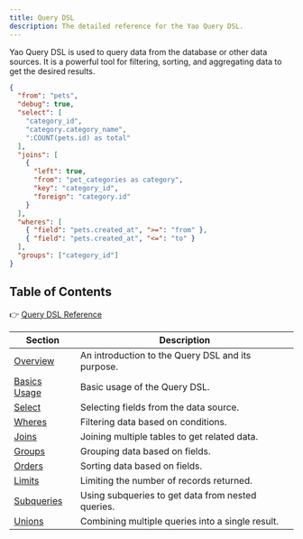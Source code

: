 ```yaml
---
title: Query DSL
description: The detailed reference for the Yao Query DSL.
---
```


Yao Query DSL is used to query data from the database or other data sources. It is a powerful tool for filtering, sorting, and aggregating data to get the desired results.

```json
{
  "from": "pets",
  "debug": true,
  "select": [
    "category_id",
    "category.category_name",
    ":COUNT(pets.id) as total"
  ],
  "joins": [
    {
      "left": true,
      "from": "pet_categories as category",
      "key": "category_id",
      "foreign": "category.id"
    }
  ],
  "wheres": [
    { "field": "pets.created_at", ">=": "from" },
    { "field": "pets.created_at", "<=": "to" }
  ],
  "groups": ["category_id"]
}
```

## Table of Contents

👉 [Query DSL Reference](reference/overview)

| Section                                | Description                                       |
| -------------------------------------- | ------------------------------------------------- |
| [Overview](reference/overview)         | An introduction to the Query DSL and its purpose. |
| [Basics Usage](reference/basics-usage) | Basic usage of the Query DSL.                     |
| [Select](reference/select)             | Selecting fields from the data source.            |
| [Wheres](reference/wheres)             | Filtering data based on conditions.               |
| [Joins](reference/joins)               | Joining multiple tables to get related data.      |
| [Groups](reference/groups)             | Grouping data based on fields.                    |
| [Orders](reference/orders)             | Sorting data based on fields.                     |
| [Limits](reference/limits)             | Limiting the number of records returned.          |
| [Subqueries](reference/subqueries)     | Using subqueries to get data from nested queries. |
| [Unions](reference/unions)             | Combining multiple queries into a single result.  |
